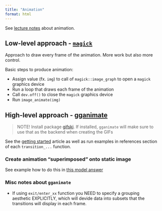 ```yaml
---
title: "Animation"
format: html
---
```


See [lecture notes](https://www.stat.auckland.ac.nz/~paul/stats787/Current/Topics/animation.html) about animation.

## Low-level approach - [`magick`](https://docs.ropensci.org/magick/)

Approach to draw every frame of the animation. More work but also more control.

Basic steps to produce animation:

- Assign value (fx. `img`) to call of `magick::image_graph` to open a `magick` graphics device
- Run a loop that draws each frame of the animation
- Call `dev.off()` to close the `magick` graphics device
- Run `image_animate(img)`

## High-level approach - [gganimate](https://gganimate.com/)

> NOTE! Install package [gifski](https://cran.r-project.org/web/packages/gifski/index.html). If installed, `gganimate` will make sure to use that as the backend when creating the GIFs

See the [getting started](https://gganimate.com/articles/gganimate.html) article as well as run examples in references section of each `transition_...` function.

### Create animation "superimposed" onto static image

See example how to do this in [this model answer](https://mathiaslj.github.io/stats787uoa-data-visualisation/labs/lab6_answer.html#creating-the-animation-with-gganimate)

### Misc notes about `gganimate`

- If using `exit/enter_xx` function you NEED to specify a grouping aesthetic EXPLICITLY, which will devide data into subsets that the transitions will display in each frame.